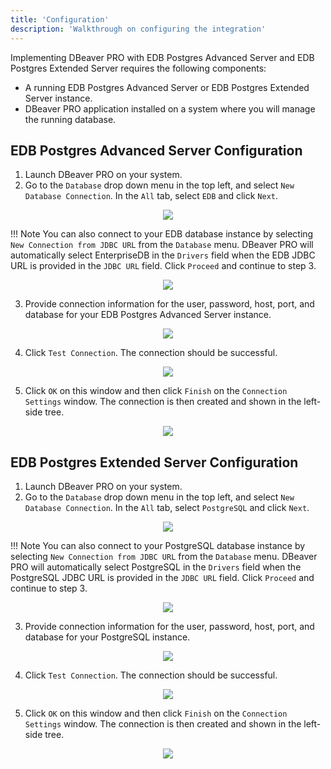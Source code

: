 ```yaml
---
title: 'Configuration'
description: 'Walkthrough on configuring the integration'
---
```


Implementing DBeaver PRO with EDB Postgres Advanced Server and EDB Postgres Extended Server requires the following components: 

- A running EDB Postgres Advanced Server or EDB Postgres Extended Server instance.
- DBeaver PRO application installed on a system where you will manage the running database.

## EDB Postgres Advanced Server Configuration

1. Launch DBeaver PRO on your system. 
2. Go to the `Database` drop down menu in the top left, and select `New Database Connection`. In the `All` tab, select `EDB` and click `Next`.    

<p align="center">
<img src="Images/EPASDatabaseConfiguration.png">
</p>

!!! Note
    You can also connect to your EDB database instance by selecting `New Connection from JDBC URL` from the `Database` menu. DBeaver PRO will automatically select EnterpriseDB in the `Drivers` field when the EDB JDBC URL is provided in the `JDBC URL` field. Click `Proceed` and continue to step 3.



<p align="center">
<img src="Images/JDBCConnection.png">
</p>

3. Provide connection information for the user, password, host, port, and database for your EDB Postgres Advanced Server instance.
<p align="center">
<img src="Images/EPASConnectionSettings.png">
</p>

4. Click `Test Connection`. The connection should be successful. 
<p align="center">
<img src="Images/SuccessfulConnection.png">
</p>

5. Click `OK` on this window and then click `Finish` on the `Connection Settings` window. The connection is then created and shown in the left-side tree.  
<p align="center">
<img src="Images/ConnectionOnLeftSide.png">
</p>

## EDB Postgres Extended Server Configuration

1. Launch DBeaver PRO on your system. 
2. Go to the `Database` drop down menu in the top left, and select `New Database Connection`. In the `All` tab, select `PostgreSQL` and click `Next`.
<p align="center">
<img src="Images/ExtendedConfiguration.png">
</p>

!!! Note
    You can also connect to your PostgreSQL database instance by selecting `New Connection from JDBC URL` from the `Database` menu. DBeaver PRO will automatically select PostgreSQL in the `Drivers` field when the PostgreSQL JDBC URL is provided in the `JDBC URL` field. Click `Proceed` and continue to step 3.



<p align="center">
<img src="Images/NewConnectionExtended.png">
</p>

3. Provide connection information for the user, password, host, port, and database for your PostgreSQL instance.
<p align="center">
<img src="Images/PostgreSQLInformation.png">
</p>

4. Click `Test Connection`. The connection should be successful. 
<p align="center">
<img src="Images/PostgresTestConnection.png">
</p>

5. Click `OK` on this window and then click `Finish` on the `Connection Settings` window. The connection is then created and shown in the left-side tree. 
<p align="center">
<img src="Images/PostgresConnectionSettings.png">
</p>
